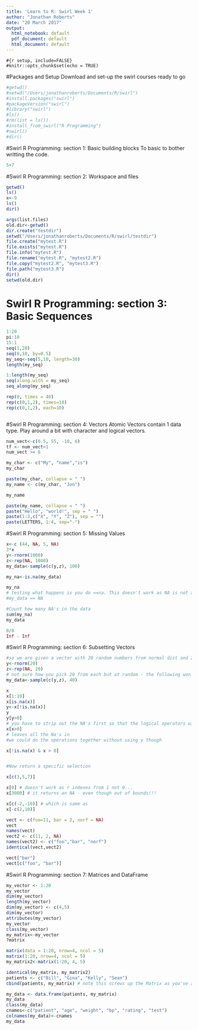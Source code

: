 ```yaml
---
title: 'Learn to R: Swirl Week 1'
author: "Jonathan Roberts"
date: "20 March 2017"
output:
  html_notebook: default
  pdf_document: default
  html_document: default
---
```


```
#{r setup, include=FALSE}
#knitr::opts_chunk$set(echo = TRUE)
```

#Packages and Setup
Download and set-up the swirl courses ready to go

```r

#getwd()
#setwd("/Users/jonathanroberts/Documents/R/swirl")
#install.packages("swirl")
#packageVersion("swirl")
#library("swirl")
#ls()
#rm(list = ls())
#install_from_swirl("R Programming")
#swirl()
#dir()

```

#Swirl R Programming: section 1: Basic building blocks
To basic to bother writting the code.
```r
5+7

```

#Swirl R Programming: section 2: Workspace and files

```r
getwd()
ls()
x<-9
ls()
dir()

args(list.files)
old.dir<-getwd()
dir.create("testdir")
setwd("/Users/jonathanroberts/Documents/R/swirl/testdir")
file.create("mytest.R")
file.exists("mytest.R")
file.info("mytest.R")
file.rename("mytest.R", "mytest2.R")
file.copy("mytest2.R", "mytest3.R")
file.path("mytest3.R")
dir()
setwd(old.dir)

```

# Swirl R Programming: section 3: Basic Sequences

```r

1:20
pi:10
15:1
seq(1,20)
seq(0,10, by=0.5)
my_seq<-seq(5,10, length=30)
length(my_seq)

1:length(my_seq)
seq(along.with = my_seq)
seq_along(my_seq)

rep(0, times = 40)
rep(c(0,1,2), times=10)
rep(c(0,1,2), each=10)



```
#Swirl R Programming: section 4: Vectors 
Atomic Vectors contain 1 data type. Play around a bit with character and logical vectors.
```r
num_vect<-c(0.5, 55, -10, 6)
tf <- num_vect<1
num_vect >= 6

my_char <- c("My", "name","is")
my_char

paste(my_char, collapse = " ")
my_name <- c(my_char, "Jon")

my_name

paste(my_name, collapse = " ")
paste("Hello", "world!", sep = " ")
paste(1:3,c("X", "Y", "Z"), sep = "")
paste(LETTERS, 1:4, sep="-")

```

#Swirl R Programming: section 5: Missing Values

```r
x<-c (44, NA, 5, NA)
3*x
y<-rnorm(1000)
z<-rep(NA, 1000)
my_data<-sample(c(y,z), 100)

my_na<-is.na(my_data)

my_na
# testing what happens is you do ==na. This doesn't work as NA is not a value to put into the logical operator
#my_data == NA

#Count how many NA's in the data
sum(my_na)
my_data

0/0
Inf - Inf

```


#Swirl R Programming: section 6: Subsetting Vectors



```r

#so we are given a vector with 20 random numbers from normal dist and 20 NA's we'd create like this 
y<-rnorm(20)
z<-rep(NA, 20)
# not sure how you pick 20 from each but at random - the following won't do that i'm pretty sure! 
my_data<-sample(c(y,z), 40)

x
x[1:10]
x[is.na(x)]
y<-x[!is.na(x)]
y
y[y>0]
# you have to strip out the NA's first so that the logical operators will work hence
x[x>0]
# leaves all the Na's in
#we could do the operations together without using y though

x[!is.na(x) & x > 0]


#Now return a specific selection

x[c(3,5,7)]

x[0] # doesn't work as r indexes from 1 not 0...
x[3000] # it returns an NA - even though out of bounds!!!

x[c(-2,-10)] # which is same as
x[-c(2,10)]

vect <- c(foo=11, bar = 2, norf = NA)
vect
names(vect)
vect2 <- c(11, 2, NA)
names(vect2) <- c("foo","bar", "norf")
identical(vect,vect2)

vect["bar"]
vect[c("foo", "bar")]

```

#Swirl R Programming: section 7: Matrices and DataFrame

```r

my_vector <- 1:20
my_vector
dim(my_vector)
length(my_vector)
dim(my_vector) <- c(4,5)
dim(my_vector)
attributes(my_vector)
my_vector
class(my_vector)
my_matrix<-my_vector
?matrix

matrix(data = 1:20, nrow=4, ncol = 5)
matrix(1:20, nrow=4, ncol = 5)
my_matrix2<-matrix(1:20, 4, 5)

identical(my_matrix, my_matrix2)
patients <- c("Bill", "Gina", "Kelly", "Sean")
cbind(patients, my_matrix) # note this screws up the Matrix as you've added character vector into a numeric matrix!!

my_data <- data.frame(patients, my_matrix)
my_data
class(my_data)
cnames<-c("patient", "age", "weight", "bp", "rating", "test")
colnames(my_data)<-cnames
my_data

```


